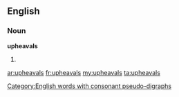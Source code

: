 ==English==

===Noun===
'''upheavals'''

# {{plural of|[[upheaval]]}}

[[Category:English words with consonant pseudo-digraphs]]

[[ar:upheavals]]
[[fr:upheavals]]
[[my:upheavals]]
[[ta:upheavals]]